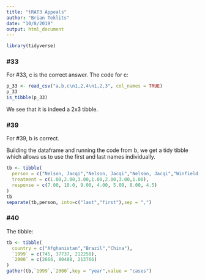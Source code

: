 ---
title: "tRAT3 Appeals"
author: "Brian Teklits"
date: "10/8/2019"
output: html_document
---

```{r setup, include=FALSE}
library(tidyverse)
```

### #33
For #33, c is the correct answer.
The code for c:
```{r}
p_33 <- read_csv("a,b,c\n1,2,4\n1,2,3", col_names = TRUE)
p_33
is_tibble(p_33)
```
We see that it is indeed a 2x3 tibble.

### #39
For #39, b is correct.

Building the dataframe and running the code from b, we get a tidy tibble which allows us to use the first and last names individually.
```{r}
tb <- tibble(
  person = c("Nelson, Jacqi","Nelson, Jacqi","Nelson, Jacqi","Winfield, Ron", "Winfield, Ron", "Winfield, Ron", "Zhao, Julia"),
  treatment = c(1.00,2.00,3.00,1.00,2.00,3.00,1.00),
  response = c(7.00, 10.0, 9.00, 4.00, 5.00, 8.00, 4.5)
)
tb
separate(tb,person, into=c("last","first"),sep = ",")
```



### #40

The tibble:
```{r}
tb <- tibble(
  country = c("Afghanistan","Brazil","China"),
  `1999` = c(745, 37737, 212258),
  `2000` = c(2666, 80488, 213766)
)
gather(tb,`1999`,`2000`,key = "year",value = "cases")
```

